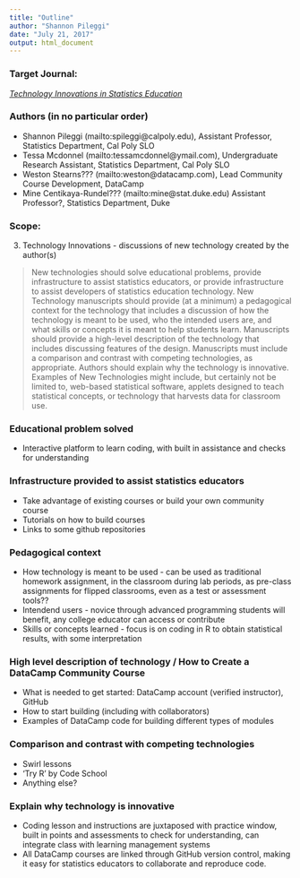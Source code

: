 ```yaml
---
title: "Outline"
author: "Shannon Pileggi"
date: "July 21, 2017"
output: html_document
---
```


### Target Journal: 
[*Technology Innovations in Statistics Education*](http://escholarship.org/uc/uclastat_cts_tise)

### Authors (in no particular order)
+ Shannon Pileggi (mailto:spileggi@calpoly.edu), Assistant Professor, Statistics Department, Cal Poly SLO
+ Tessa Mcdonnel (mailto:tessamcdonnel@ymail.com), Undergraduate Research Assistant, Statistics Department, Cal Poly SLO
+ Weston Stearns??? (mailto:weston@datacamp.com), Lead Community Course Development, DataCamp
+ Mine Centikaya-Rundel??? (mailto:mine@stat.duke.edu) Assistant Professor?, Statistics Department, Duke

### Scope:
(3) Technology Innovations - discussions of new technology created by the author(s) 

 > New technologies should solve educational problems, provide infrastructure to assist statistics educators, or provide infrastructure to assist developers of statistics education technology. New Technology manuscripts should provide (at a minimum) a pedagogical context for the technology that includes a discussion of how the technology is meant to be used, who the intended users are, and what skills or concepts it is meant to help students learn. Manuscripts should provide a high-level description of the technology that includes discussing features of the design. Manuscripts must include a comparison and contrast with competing technologies, as appropriate. Authors should explain why the technology is innovative. Examples of New Technologies might include, but certainly not be limited to, web-based statistical software, applets designed to teach statistical concepts, or technology that harvests data for classroom use.
 
### Educational problem solved
+ Interactive platform to learn coding, with built in assistance and checks for understanding
 
### Infrastructure provided to assist statistics educators
+ Take advantage of existing courses or build your own community course
+ Tutorials on how to build courses
+ Links to some github repositories

 
### Pedagogical context
+ How technology is meant to be used - can be used as traditional homework assignment, in the classroom during lab periods, as pre-class assignments for flipped classrooms, even as a  test or assessment tools??
+ Intendend users - novice through advanced programming students will benefit, any college educator can access or contribute
+ Skills or concepts learned - focus is on coding in R to obtain statistical results, with some interpretation

### High level description of technology / How to Create a DataCamp Community Course
+ What is needed to get started:  DataCamp account (verified instructor), GitHub
+ How to start building (including with collaborators)
+ Examples of DataCamp code for building different types of modules

### Comparison and contrast with competing technologies  
+ Swirl lessons
+ 'Try R' by Code School 
+ Anything else?


### Explain why technology is innovative
+ Coding lesson and instructions are juxtaposed with practice window, built in points and assessments to check for understanding, can integrate class with learning management systems
+ All DataCamp courses are linked through GitHub version control, making it easy for statistics educators to collaborate and reproduce code.

